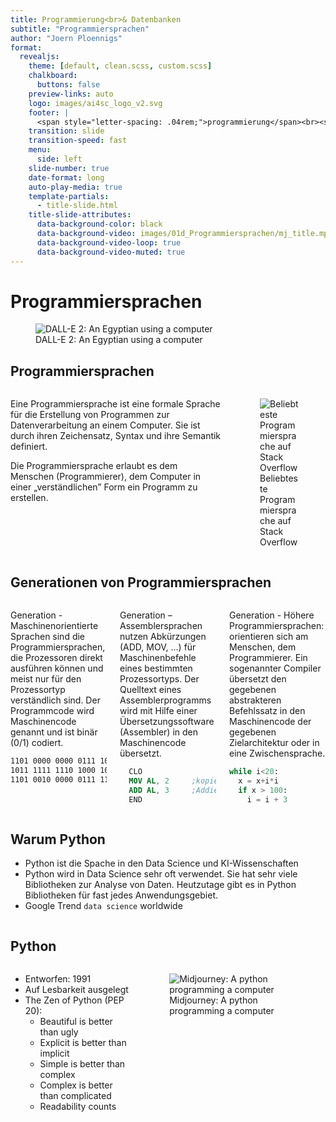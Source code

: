 ```yaml
---
title: Programmierung<br>& Datenbanken
subtitle: "Programmiersprachen"
author: "Joern Ploennigs"
format:
  revealjs:
    theme: [default, clean.scss, custom.scss]
    chalkboard: 
      buttons: false
    preview-links: auto
    logo: images/ai4sc_logo_v2.svg
    footer: |
      <span style="letter-spacing: .04rem;">programmierung</span><br><span style="letter-spacing: .0rem;">und datenbanken</span>
    transition: slide
    transition-speed: fast
    menu:
      side: left
    slide-number: true
    date-format: long
    auto-play-media: true
    template-partials:
      - title-slide.html
    title-slide-attributes:
      data-background-color: black
      data-background-video: images/01d_Programmiersprachen/mj_title.mp4
      data-background-video-loop: true
      data-background-video-muted: true
---
```


# Programmiersprachen

<div class="midjourneyXX_frame">
![DALL-E 2: An Egyptian using a computer](images/01d_Programmiersprachen/image_3.png)
</div>



## Programmiersprachen

::::: {.columns}
:::: {.column width="70%"}
::: {.callout-note title="Definition: Informatik"}
Eine Programmiersprache ist eine formale Sprache für die Erstellung von Programmen zur Datenverarbeitung an einem Computer. Sie ist durch ihren Zeichensatz, Syntax und ihre Semantik definiert.

Die Programmiersprache erlaubt es dem Menschen (Programmierer), dem Computer in einer „verständlichen” Form ein Programm zu erstellen.
:::
::::
:::: {.column width="30%"}
<div class="midjourneyXX_frame">
![Beliebteste Programmiersprache auf Stack Overflow](images/01d_Programmiersprachen/image_4.png)
</div>
::::
:::::



## Generationen von Programmiersprachen

:::: {.columns}
::: {.column width="33%"}
Generation - Maschinenorientierte Sprachen sind die Programmiersprachen, die Prozessoren direkt ausführen können und meist nur für den Prozessortyp verständlich sind. Der Programmcode wird Maschinencode genannt und ist binär (0/1) codiert. 

```nasm
1101 0000 0000 0111 1011
1011 1111 1110 1000 1010
1101 0010 0000 0111 1111
```
:::
::: {.column width="33%"}
Generation – Assemblersprachen nutzen Abkürzungen (ADD, MOV, …) für Maschinenbefehle eines bestimmten Prozessortyps. Der Quelltext eines Assemblerprogramms wird mit Hilfe einer Übersetzungssoftware (Assembler) in den Maschinencode übersetzt.

```nasm
  CLO
  MOV AL, 2     ;kopiert 2 in Register AL
  ADD AL, 3     ;Addiert 3 zu Register AL
  END
```
:::
::: {.column width="33%"}
Generation - Höhere Programmiersprachen: orientieren sich am Menschen, dem Programmierer. Ein sogenannter Compiler übersetzt den gegebenen abstrakteren Befehlssatz in den Maschinencode der gegebenen Zielarchitektur oder in eine Zwischensprache.

```python
while i<20:
  x = x+i*i
  if x > 100:
    i = i + 3
```
:::
::::



## Warum Python

- Python ist die Spache in den Data Science und KI-Wissenschaften
- Python wird in Data Science sehr oft verwendet. Sie hat sehr viele Bibliotheken zur Analyse von Daten. 
Heutzutage gibt es in Python Bibliotheken für fast jedes Anwendungsgebiet.
- Google Trend `data science` worldwide

<script type="text/javascript" src="https://ssl.gstatic.com/trends_nrtr/4116_RC01/embed_loader.js"></script>
::::: {.columns}
:::: {.column width="50%"}
<script type="text/javascript">
  trends.embed.renderExploreWidget("TIMESERIES", {"comparisonItem":[{"keyword":"/m/0jt3_q3","geo":"","time":"2004-01-01 2025-08-01"}],"category":0,"property":""}, {"exploreQuery":"date=all&q=%2Fm%2F0jt3_q3&hl=de","guestPath":"https://trends.google.de:443/trends/embed/"});
</script>
::::
:::: {.column width="50%"}
<script type="text/javascript">
  trends.embed.renderExploreWidget("TIMESERIES", {"comparisonItem":[{"keyword":"/m/05z1_","geo":"","time":"2004-01-01 2025-08-01"}],"category":0,"property":""}, {"exploreQuery":"date=all&q=%2Fm%2F05z1_","guestPath":"https://trends.google.de:443/trends/embed/"});
</script>
::::
:::::



## Python

:::: {.columns}
::: {.column width="40%"}
- Entworfen: 1991
- Auf Lesbarkeit ausgelegt
- The Zen of Python (PEP 20):
  - Beautiful is better than ugly
  - Explicit is better than implicit
  - Simple is better than complex
  - Complex is better than complicated
  - Readability counts
:::
::: {.column width="60%"}
<div class="midjourneyXX_frame">
![Midjourney: A python programming a computer](images/01d_Programmiersprachen/python.png){class="midjourneyXX"}
</div>
:::
::::

